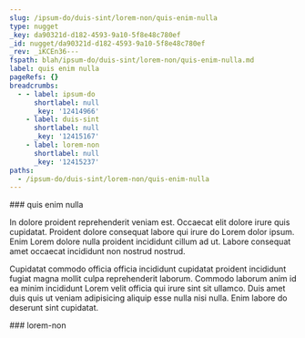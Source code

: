 ```yaml
---
slug: /ipsum-do/duis-sint/lorem-non/quis-enim-nulla
type: nugget
_key: da90321d-d182-4593-9a10-5f8e48c780ef
_id: nugget/da90321d-d182-4593-9a10-5f8e48c780ef
_rev: _iKCEn36---
fspath: blah/ipsum-do/duis-sint/lorem-non/quis-enim-nulla.md
label: quis enim nulla
pageRefs: {}
breadcrumbs:
  - - label: ipsum-do
      shortlabel: null
      _key: '12414966'
    - label: duis-sint
      shortlabel: null
      _key: '12415167'
    - label: lorem-non
      shortlabel: null
      _key: '12415237'
paths:
  - /ipsum-do/duis-sint/lorem-non/quis-enim-nulla
---
```


<NuggetArea>
<Nugget slug="/ipsum-do/duis-sint/lorem-non/quis-enim-nulla" type="nugget" _key="da90321d-d182-4593-9a10-5f8e48c780ef" _id="nugget/da90321d-d182-4593-9a10-5f8e48c780ef" _rev="_iKCEn36---" fspath="blah/ipsum-do/duis-sint/lorem-non/quis-enim-nulla.md" label="quis enim nulla" paths="/ipsum-do/duis-sint/lorem-non/quis-enim-nulla">
<NuggetBody>
### quis enim nulla

In dolore proident reprehenderit veniam est. Occaecat elit dolore irure quis cupidatat. Proident dolore consequat labore qui irure do Lorem dolor ipsum. Enim Lorem dolore nulla proident incididunt cillum ad ut. Labore consequat amet occaecat incididunt non nostrud nostrud.

Cupidatat commodo officia officia incididunt cupidatat proident incididunt fugiat magna mollit culpa reprehenderit laborum. Commodo laborum anim id ea minim incididunt Lorem velit officia qui irure sint sit ullamco. Duis amet duis quis ut veniam adipisicing aliquip esse nulla nisi nulla. Enim labore do deserunt sint cupidatat.

</NuggetBody>
<Breadcrumbs>
<Crumbs>
<Crumb _key="12414966" label="ipsum-do" /><Crumb _key="12415167" label="duis-sint" /><Crumb _key="12415237" label="lorem-non" />
</Crumbs>
</Breadcrumbs>
</Nugget>

<NuggetsInbound>
</NuggetsInbound>
<NuggetsOutbound>
</NuggetsOutbound>
</NuggetArea>
<PassagesInbound>
<Passage direction="inbound" type="passage" _key="12415237" _id="passage/12415237" _rev="_iKCEn32---" label="lorem-non" passage="lorem-non" fspath="blah/ipsum-do/duis-sint/lorem-non" paths="/ipsum-do/duis-sint/lorem-non" slug="/ipsum-do/duis-sint/lorem-non">
<NuggetBody>
### lorem-non

</NuggetBody>
<Breadcrumbs>
<Crumbs>
<Crumb _key="12414966" label="ipsum-do" /><Crumb _key="12415167" label="duis-sint" />
</Crumbs>
</Breadcrumbs>
</Passage>

</PassagesInbound>
<PassagesOutbound>
</PassagesOutbound>